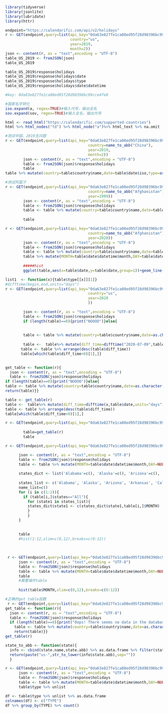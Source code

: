 ```{r}
library(tidyverse)
library(jsonlite)
library(lubridate)
library(httr)
```


```{r}
endpoint="https://calendarific.com/api/v2/holidays"
r <- GET(endpoint,query=list(api_key="0da63e827fe1ca08ed95f28d98396bc99cce4fe8",
                             country="us",
                             year=2019,
                             month=2))
json <- content(r, as = "text",encoding = "UTF-8")
table_US_2019 <- fromJSON(json)
table_US_2019
```

```{r}
table_US_2019$response$holidays
table_US_2019$response$holidays$date
table_US_2019$response$holidays$type
table_US_2019$response$holidays$date$datetime
```
```{r}
#key: 0da63e827fe1ca08ed95f28d98396bc99cce4fe8


```

```{r}
#国家名字转化
iso.expand(a, regex=TRUE)#输入代号，输出全名
sov.expand(sov, regex=TRUE)#输入全名，输出代号
```
```{r}
html <- read_html("https://calendarific.com/supported-countries")
html %>% html_nodes("td") %>% html_node("a")%>% html_text %>% na.omit
```


```{r}
#测试中国、2019无问题
r <- GET(endpoint,query=list(api_key="0da63e827fe1ca08ed95f28d98396bc99cce4fe8",
                                     country=name_to_abb("China"),
                                     year=2019,
                                     month=2))
        json <- content(r, as = "text",encoding = "UTF-8")
        table <- fromJSON(json)$response$holidays
        table
table %>% mutate(country=table$country$name,date=table$date$iso,type=as.vector(unlist(table$type)))

```
```{r}
#测试阿富汗 
r <- GET(endpoint,query=list(api_key="0da63e827fe1ca08ed95f28d98396bc99cce4fe8",
                                     country=name_to_abb("Afghanistan"),
                                     year=1999))
        json <- content(r, as = "text",encoding = "UTF-8")
        table <- fromJSON(json)$response$holidays
        table <- table %>% mutate(country=table$country$name,date=table$date$iso,type=as.vector(unlist(table$type)))
        
        table
```
```{r}
r <- GET(endpoint,query=list(api_key="0da63e827fe1ca08ed95f28d98396bc99cce4fe8",
                                     country=name_to_abb("Afghanistan"),
                                     year=2020))
        json <- content(r, as = "text",encoding = "UTF-8")
        table <- fromJSON(json)$response$holidays
        table <- table %>% mutate(country=table$country$name,date=table$date$iso,type=as.vector(unlist(table$type)))
        table %>% mutate(MONTH=table$date$datetime$month,DAY=table$date$datetime$day,country=NULL,description=NULL,date=NULL,type=NULL,locations=NULL,states=NULL)
        
        #####hist
        ggplot(table,aes(x=table$date,y=table$date,group=1))+geom_line()
```
```{r}
list1  <- function(x){table$type[[x]][1]}
#difftime(begin,end,units="days")  
r <- GET(endpoint,query=list(api_key="0da63e827fe1ca08ed95f28d98396bc99cce4fe8",
                                     country="us",
                                     year=2020
                                     ))

        json <- content(r, as = "text",encoding = "UTF-8")
        table <- fromJSON(json)$response$holidays
        if (length(table)==0){print("NOOOO")}else{
        
        
        table <- table %>% mutate(country=table$country$name,date=as.character(as.Date(table$date$iso)),type=sapply(1:length(table$type),list1),states=NULL)
       
        table <-  table%>% mutate(diff_time=difftime("2020-07-09",table$date,units="days"))
       table <- table %>% arrange(desc(table$diff_time))
       table[which(table$diff_time<0)[1],]}
       
```

```{r}
get_table <- function(r){
  json <- content(r, as = "text",encoding = "UTF-8")
  table <- fromJSON(json)$response$holidays
if (length(table)==0){print("NOOOO")}else{
table <- table %>% mutate(country=table$country$name,date=as.character(as.Date(table$date$iso)),type=sapply(1:length(table$type),list1),states=NULL)
return(table)}}

table <- get_table(r)
table <-  table%>% mutate(diff_time=difftime(x,table$date,units="days"))
table <- table %>% arrange(desc(table$diff_time))
table[which(table$diff_time<0)[1],]
```


```{r}
r <- GET(endpoint,query=list(api_key="0da63e827fe1ca08ed95f28d98396bc99cce4fe8", country="us", year=2020, month=11))
    
        table=get_table(r)
        table
```
```{r}
r <- GET(endpoint,query=list(api_key="0da63e827fe1ca08ed95f28d98396bc99cce4fe8", country="us", year=2020))

      json <- content(r, as = "text",encoding = "UTF-8")
      table <- fromJSON(json)$response$holidays
      table <- table %>% mutate(MONTH=table$date$datetime$month,DAY=NULL,country=NULL,description=NULL,date=NULL,type=NULL,locations=NULL)
      
      states_dict <- list('Alabama'=c(), 'Alaska'=c(), 'Arizona'=c(), 'Arkansas'=c(), 'California'=c(), 'Colorado'=c(), 'Connecticut'=c(), 'Delaware'=c(), 'District of Columbia'=c(), 'Florida'=c(), 'Georgia'=c(), 'Hawaii'=c(), 'Idaho'=c(), 'Illinois'=c(), 'Indiana'=c(), 'Iowa'=c(), 'Kansas'=c(), 'Kentucky'=c(), 'Louisiana'=c(), 'Maine'=c(), 'Maryland'=c(), 'Massachusetts'=c(), 'Michigan'=c(), 'Minnesota'=c(), 'Mississippi'=c(), 'Missouri'=c(), 'Montana'=c(), 'Nebraska'=c(), 'Nevada'=c(), 'New Hampshire'=c(), 'New Jersey'=c(), 'New Mexico'=c(), 'New York'=c(), 'North Carolina'=c(), 'North Dakota'=c(), 'Ohio'=c(), 'Oklahoma'=c(), 'Oregon'=c(), 'Pennsylvania'=c(), 'Rhode Island'=c(), 'South Carolina'=c(), 'South Dakota'=c(), 'Tennessee'=c(), 'Texas'=c(), 'Utah'=c(), 'Vermont'=c(), 'Virginia'=c(), 'Washington'=c(), 'West Virginia'=c(), 'Wisconsin'=c(), 'Wyoming'=c())
      
      states_list <- c('Alabama', 'Alaska', 'Arizona', 'Arkansas', 'California', 'Colorado', 'Connecticut', 'Delaware', 'District of Columbia', 'Florida', 'Georgia', 'Hawaii', 'Idaho', 'Illinois', 'Indiana', 'Iowa', 'Kansas', 'Kentucky', 'Louisiana', 'Maine', 'Maryland', 'Massachusetts', 'Michigan', 'Minnesota', 'Mississippi', 'Missouri', 'Montana', 'Nebraska', 'Nevada', 'New Hampshire', 'New Jersey', 'New Mexico', 'New York', 'North Carolina', 'North Dakota', 'Ohio', 'Oklahoma', 'Oregon', 'Pennsylvania', 'Rhode Island', 'South Carolina', 'South Dakota', 'Tennessee', 'Texas', 'Utah', 'Vermont', 'Virginia', 'Washington', 'West Virginia', 'Wisconsin', 'Wyoming')
      name_list=c()
      for (i in c(1:2)){
        if (table[i,]$states=="All"){
          for (state1 in states_list){
          states_dict$state1 <- c(states_dict$state1,table[i,]$MONTH)
          }
          }
      }
      
      
      table
      #hist(1:12,xlim=c(0,12),breaks=c(0:12))
      
      
      
 r <- GET(endpoint,query=list(api_key="0da63e827fe1ca08ed95f28d98396bc99cce4fe8", country="us", year=2020,location="us-az"))
      json <- content(r, as = "text",encoding = "UTF-8")
      table <- fromJSON(json)$response$holidays
      table <- table %>% mutate(MONTH=table$date$datetime$month,DAY=NULL,country=NULL,description=NULL,date=NULL,type=NULL,locations=NULL)
      table
      #需要操作table
      
      hist(table$MONTH,xlim=c(0,12),breaks=c(0:12))
```
```{r}

#正确的get table函数
 r <- GET(endpoint,query=list(api_key="0da63e827fe1ca08ed95f28d98396bc99cce4fe8", country="us", year=2020))
get_table <- function(r){
  json <- content(r, as = "text",encoding = "UTF-8")
  table <- fromJSON(json)$response$holidays
  if (length(table)==0){print("Oops! There seems no data in the database that you want. Please change year or month.")}else{
    table <- table %>% mutate(country=table$country$name,date=as.character(as.Date(table$date$iso)),type=sapply(1:length(table$type),list1),states=NULL)
    return(table)}}
get_table(r)
```

```{r}
state_to_abb <- function(state){
  info <- cbind(state.name,state.abb) %>% as.data.frame %>% filter(state.name==state)
  return(paste("us-",str_to_lower(info$state.abb),sep=""))
  }

r <- GET(endpoint,query=list(api_key="0da63e827fe1ca08ed95f28d98396bc99cce4fe8", country=name_to_abb("United States"), year=2020,location=state_to_abb("California")))
      json <- content(r, as = "text",encoding = "UTF-8")
      table <- fromJSON(json)$response$holidays
      table <- table %>% mutate(MONTH=table$date$datetime$month,DAY=NULL,country=NULL,description=NULL,date=NULL,locations=NULL,states=NULL)
      table$type %>% unlist 
```
```{r}
df <- table$type %>% unlist %>% as.data.frame
colnames(df) <- c("TYPE")
df %>% group_by(TYPE) %>% count()


```

